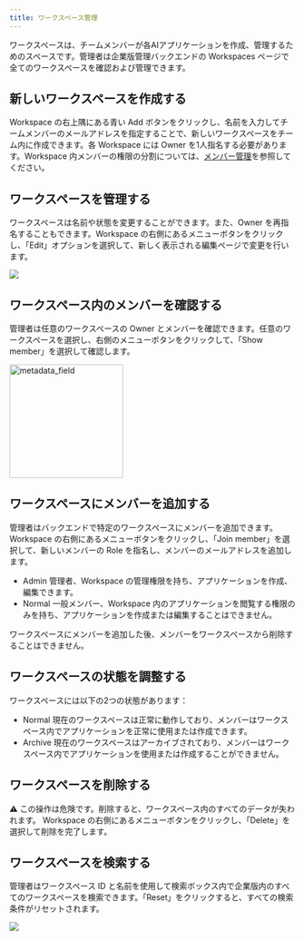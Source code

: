 ```yaml
---
title: ワークスペース管理
---
```


ワークスペースは、チームメンバーが各AIアプリケーションを作成、管理するためのスペースです。管理者は企業版管理バックエンドの Workspaces ページで全てのワークスペースを確認および管理できます。

## 新しいワークスペースを作成する

Workspace の右上隅にある青い Add ボタンをクリックし、名前を入力してチームメンバーのメールアドレスを指定することで、新しいワークスペースをチーム内に作成できます。各 Workspace には Owner を1人指名する必要があります。Workspace 内メンバーの権限の分割については、[メンバー管理](/ja-jp/administrator-guide/members-management)を参照してください。

## ワークスペースを管理する

ワークスペースは名前や状態を変更することができます。また、Owner を再指名することもできます。Workspace の右側にあるメニューボタンをクリックし、「Edit」オプションを選択して、新しく表示される編集ページで変更を行います。

![](/ja-jp/images/workspace-management-1.png)

## ワークスペース内のメンバーを確認する

管理者は任意のワークスペースの Owner とメンバーを確認できます。任意のワークスペースを選択し、右側のメニューボタンをクリックして、「Show member」を選択して確認します。

<img
src="/ja-jp/images/workspace-management-2.png"
width="200"
className="mx-auto"
alt="metadata_field"
/>

## ワークスペースにメンバーを追加する

管理者はバックエンドで特定のワークスペースにメンバーを追加できます。Workspace の右側にあるメニューボタンをクリックし、「Join member」を選択して、新しいメンバーの Role を指名し、メンバーのメールアドレスを追加します。
- Admin 管理者、Workspace の管理権限を持ち、アプリケーションを作成、編集できます。
- Normal 一般メンバー、Workspace 内のアプリケーションを閲覧する権限のみを持ち、アプリケーションを作成または編集することはできません。

ワークスペースにメンバーを追加した後、メンバーをワークスペースから削除することはできません。

## ワークスペースの状態を調整する

ワークスペースには以下の2つの状態があります：
- Normal
  現在のワークスペースは正常に動作しており、メンバーはワークスペース内でアプリケーションを正常に使用または作成できます。
- Archive
  現在のワークスペースはアーカイブされており、メンバーはワークスペース内でアプリケーションを使用または作成することができません。

## ワークスペースを削除する

⚠️ この操作は危険です。削除すると、ワークスペース内のすべてのデータが失われます。
Workspace の右側にあるメニューボタンをクリックし、「Delete」を選択して削除を完了します。

## ワークスペースを検索する

管理者はワークスペース ID と名前を使用して検索ボックス内で企業版内のすべてのワークスペースを検索できます。「Reset」をクリックすると、すべての検索条件がリセットされます。

![](https://assets-docs.dify.ai/2025/04/9060f34d41d5c8b86deef885b8598a64.png)
